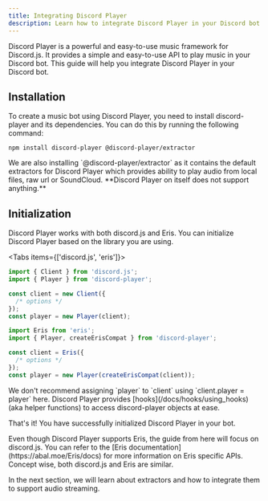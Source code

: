 ```yaml
---
title: Integrating Discord Player
description: Learn how to integrate Discord Player in your Discord bot
---
```


Discord Player is a powerful and easy-to-use music framework for Discord.js. It provides a simple and easy-to-use API to play music in your Discord bot. This guide will help you integrate Discord Player in your Discord bot.

## Installation

To create a music bot using Discord Player, you need to install discord-player and its dependencies. You can do this by running the following command:

```package-install
npm install discord-player @discord-player/extractor
```

<Callout>
  We are also installing `@discord-player/extractor` as it contains the default
  extractors for Discord Player which provides ability to play audio from local
  files, raw url or SoundCloud. **Discord Player on itself does not support
  anything.**
</Callout>

## Initialization

Discord Player works with both discord.js and Eris. You can initialize Discord Player based on the library you are using.

<Tabs items={['discord.js', 'eris']}>
<Tab value='discord.js'>

```js title="index.js"
import { Client } from 'discord.js';
import { Player } from 'discord-player';

const client = new Client({
  /* options */
});
const player = new Player(client);
```

</Tab>

<Tab value="eris">

```js title="index.js"
import Eris from 'eris';
import { Player, createErisCompat } from 'discord-player';

const client = Eris({
  /* options */
});
const player = new Player(createErisCompat(client));
```

</Tab>

</Tabs>

<Callout type="warn">
  We don't recommend assigning `player` to `client` using `client.player =
  player` here. Discord Player provides [hooks](/docs/hooks/using_hooks) (aka
  helper functions) to access discord-player objects at ease.
</Callout>

That's it! You have successfully initialized Discord Player in your bot.

<Callout>
  Even though Discord Player supports Eris, the guide from here will focus on
  discord.js. You can refer to the [Eris
  documentation](https://abal.moe/Eris/docs) for more information on Eris
  specific APIs. Concept wise, both discord.js and Eris are similar.
</Callout>

In the next section, we will learn about extractors and how to integrate them to support audio streaming.
